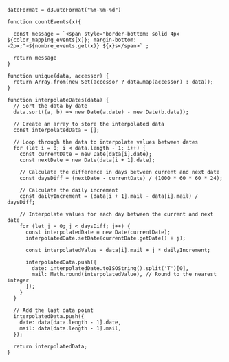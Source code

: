 

```ojs
dateFormat = d3.utcFormat("%Y-%m-%d")
```


<!----
Compter les événements du réseau
------>

```ojs
function countEvents(x){

  const message = `<span style="border-bottom: solid 4px ${color_mapping_events[x]}; margin-bottom: -2px;">${nombre_events.get(x)} ${x}s</span>` ;

  return message
}
```

<!----
Manipulation de listes ou arrays
------>

```ojs
function unique(data, accessor) {
  return Array.from(new Set(accessor ? data.map(accessor) : data));
}
```

```ojs
function interpolateDates(data) {
  // Sort the data by date
  data.sort((a, b) => new Date(a.date) - new Date(b.date));

  // Create an array to store the interpolated data
  const interpolatedData = [];

  // Loop through the data to interpolate values between dates
  for (let i = 0; i < data.length - 1; i++) {
    const currentDate = new Date(data[i].date);
    const nextDate = new Date(data[i + 1].date);
    
    // Calculate the difference in days between current and next date
    const daysDiff = (nextDate - currentDate) / (1000 * 60 * 60 * 24);

    // Calculate the daily increment
    const dailyIncrement = (data[i + 1].mail - data[i].mail) / daysDiff;

    // Interpolate values for each day between the current and next date
    for (let j = 0; j < daysDiff; j++) {
      const interpolatedDate = new Date(currentDate);
      interpolatedDate.setDate(currentDate.getDate() + j);
      
      const interpolatedValue = data[i].mail + j * dailyIncrement;

      interpolatedData.push({
        date: interpolatedDate.toISOString().split('T')[0],
        mail: Math.round(interpolatedValue), // Round to the nearest integer
      });
    }
  }

  // Add the last data point
  interpolatedData.push({
    date: data[data.length - 1].date,
    mail: data[data.length - 1].mail,
  });

  return interpolatedData;
}
```


